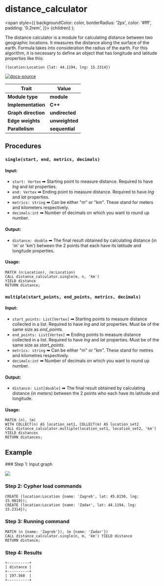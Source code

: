 
# distance_calculator

  <span
    style={{
      backgroundColor: color,
      borderRadius: '2px',
      color: '#fff',
      padding: '0.2rem',
    }}>
    {children}
  </span>
);

The distance calculator is a module for calculating distance between two geographic locations. It measures the distance along the surface of the earth. 
Formula takes into consideration the radius of the earth. For this algorithm, it is necessary to define an object that has longitude and latitude properties like this:

```cypher
(location:Location {lat: 44.1194, lng: 15.2314})
```

[![docs-source](https://img.shields.io/badge/source-distance_calculator-FB6E00?logo=github&style=for-the-badge)](https://github.com/memgraph/mage/blob/main/python/distance_calculator.py)

| Trait               | Value                                                 |
| ------------------- |-------------------------------------------------------|
| **Module type**     | <Highlight color="#FB6E00">**module**</Highlight>     |
| **Implementation**  | <Highlight color="#FB6E00">**C++**</Highlight>        |
| **Graph direction** | <Highlight color="#FB6E00">**undirected**</Highlight> |
| **Edge weights**    | <Highlight color="#FB6E00">**unweighted**</Highlight> |
| **Parallelism**     | <Highlight color="#FB6E00">**sequential**</Highlight> |

## Procedures

### `single(start, end, metrics, decimals)`

#### Input:

* `start: Vertex` ➡ Starting point to measure distance. Required to have *lng* and *lat* properties.
* `end: Vertex` ➡ Ending point to measure distance. Required to have *lng* and *lat* properties.
* `metrics: string` ➡ Can be either "m" or "km". These stand for meters and kilometers respectively.
* `decimals:int` ➡ Number of decimals on which you want to round up number.

#### Output:

* `distance: double` ➡ The final result obtained by calculating distance (in 'm' or 'km') between the 2 points that each have its latitude and longitude properties.

#### Usage:
```cypher
MATCH (n:Location), (m:Location)
CALL distance_calculator.single(m, n, 'km')
YIELD distance
RETURN distance;
```

### `multiple(start_points, end_points, metrics, decimals)`

#### Input:

* `start_points: List[Vertex]` ➡ Starting points to measure distance collected in a list. Required to have *lng* and *lat* properties. Must be of the same size as *end_points*.
* `end_points: List[Vertex]` ➡ Ending points to measure distance collected in a list. Required to have *lng* and *lat* properties. Must be of the same size as *start_points*.
* `metrics: string` ➡ Can be either "m" or "km". These stand for metres and kilometres respectively.
* `decimals:int` ➡ Number of decimals on which you want to round up number.

#### Output:

* `distance: List[double]` ➡ The final result obtained by calculating distance (in meters) between the 2 points who each have its latitude and longitude.

#### Usage:
```cypher
MATCH (n), (m)
WITH COLLECT(n) AS location_set1, COLLECT(m) AS location_set2
CALL distance_calculator.multiple(location_set1, location_set2, 'km') YIELD distances
RETURN distances;
```

## Example

<Steps>
### Step 1: Input graph

![](/pages/advanced-algorithms/available-algorithms/distance_calculator/distance-calculator-1.png)

### Step 2: Cypher load commands

```
CREATE (location:Location {name: 'Zagreb', lat: 45.8150, lng: 15.9819});
CREATE (location:Location {name: 'Zadar', lat: 44.1194, lng: 15.2314});
```

### Step 3: Running command

```
MATCH (n {name: 'Zagreb'}), (m {name: 'Zadar'})
CALL distance_calculator.single(n, m, 'km') YIELD distance
RETURN distance;
```

### Step 4: Results

```
+----------+
| distance |
+----------+
| 197.568  |
+----------+
```
</Steps>

